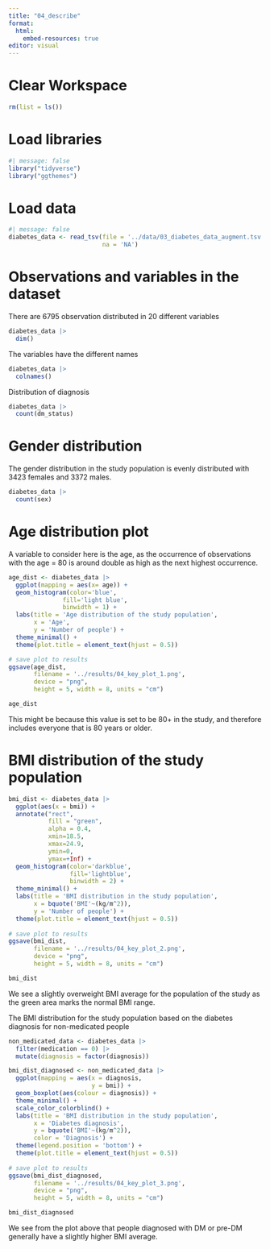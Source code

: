 ```yaml
---
title: "04_describe"
format:
  html:
    embed-resources: true
editor: visual
---
```


# Clear Workspace

```r
rm(list = ls())
```

# Load libraries

```r
#| message: false
library("tidyverse")
library("ggthemes")
```

# Load data

```r
#| message: false
diabetes_data <- read_tsv(file = '../data/03_diabetes_data_augment.tsv',
                          na = 'NA')

```

# Observations and variables in the dataset

There are 6795 observation distributed in 20 different variables

```r
diabetes_data |>
  dim()
```

The variables have the different names

```r
diabetes_data |> 
  colnames()
```

Distribution of diagnosis

```r
diabetes_data |>
  count(dm_status)
```

# Gender distribution

The gender distribution in the study population is evenly distributed with 3423 females and 3372 males.

```r
diabetes_data |>
  count(sex)
```

# Age distribution plot

A variable to consider here is the age, as the occurrence of observations with the age = 80 is around double as high as the next highest occurrence.

```r
age_dist <- diabetes_data |> 
  ggplot(mapping = aes(x= age)) +
  geom_histogram(color='blue',
               fill='light blue',
               binwidth = 1) +
  labs(title = 'Age distribution of the study population',
       x = 'Age',
       y = 'Number of people') +
  theme_minimal() +
  theme(plot.title = element_text(hjust = 0.5))

# save plot to results 
ggsave(age_dist, 
       filename = '../results/04_key_plot_1.png',
       device = "png",
       height = 5, width = 8, units = "cm")

age_dist

```

This might be because this value is set to be 80+ in the study, and therefore includes everyone that is 80 years or older.

# BMI distribution of the study population

```r
bmi_dist <- diabetes_data |>
  ggplot(aes(x = bmi)) +
  annotate("rect", 
           fill = "green", 
           alpha = 0.4, 
           xmin=18.5, 
           xmax=24.9, 
           ymin=0, 
           ymax=+Inf) +
  geom_histogram(color='darkblue', 
                 fill='lightblue', 
                 binwidth = 2) +
  theme_minimal() +
  labs(title = 'BMI distribution in the study population',
       x = bquote('BMI'~(kg/m^2)),
       y = 'Number of people') +
  theme(plot.title = element_text(hjust = 0.5))
  
# save plot to results 
ggsave(bmi_dist, 
       filename = '../results/04_key_plot_2.png',
       device = "png",
       height = 5, width = 8, units = "cm")

bmi_dist
```

We see a slightly overweight BMI average for the population of the study as the green area marks the normal BMI range.

The BMI distribution for the study population based on the diabetes diagnosis for non-medicated people

```r
non_medicated_data <- diabetes_data |>
  filter(medication == 0) |> 
  mutate(diagnosis = factor(diagnosis))

bmi_dist_diagnosed <- non_medicated_data |> 
  ggplot(mapping = aes(x = diagnosis,
                       y = bmi)) +
  geom_boxplot(aes(colour = diagnosis)) +
  theme_minimal() +
  scale_color_colorblind() +
  labs(title = 'BMI distribution in the study population',
       x = 'Diabetes diagnosis',
       y = bquote('BMI'~(kg/m^2)),
       color = 'Diagnosis') +
  theme(legend.position = 'bottom') +
  theme(plot.title = element_text(hjust = 0.5))
  
# save plot to results 
ggsave(bmi_dist_diagnosed, 
       filename = '../results/04_key_plot_3.png',
       device = "png",
       height = 5, width = 8, units = "cm")

bmi_dist_diagnosed
```

We see from the plot above that people diagnosed with DM or pre-DM generally have a slightly higher BMI average.
